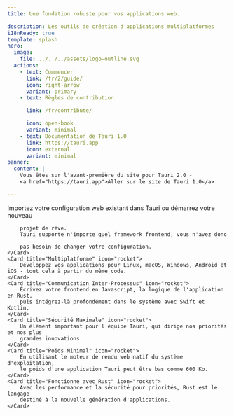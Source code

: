 ---
title: Une fondation robuste pour vos applications web.

description: Les outils de création d'applications multiplatformes
i18nReady: true
template: splash
hero:
  image:
    file: ../../../assets/logo-outline.svg
  actions:
    - text: Commencer
      link: /fr/2/guide/
      icon: right-arrow
      variant: primary
    - text: Règles de contribution

      link: /fr/contribute/

      icon: open-book
      variant: minimal
    - text: Documentation de Tauri 1.0
      link: https://tauri.app
      icon: external
      variant: minimal
banner:
  content: |
    Vous êtes sur l'avant-première du site pour Tauri 2.0 -
    <a href="https://tauri.app">Aller sur le site de Tauri 1.0</a>

---


<div class="hero-bg">
	<div class="bg-logo"></div>
	<div class="bg-grad"></div>
	<div class="bg-grad-red"></div>
</div>

<CardGrid stagger>
	<Card title="Frontend Indépendant" icon="rocket">
		Importez votre configuration web existant dans Tauri ou démarrez votre nouveau

		projet de rêve.
		Tauri supporte n'importe quel framework frontend, vous n'avez donc

		pas besoin de changer votre configuration.
	</Card>
	<Card title="Multiplatforme" icon="rocket">
		Développez vos applications pour Linux, macOS, Windows, Android et iOS - tout cela à partir du même code.
	</Card>
	<Card title="Communication Inter-Processus" icon="rocket">
		Écrivez votre frontend en Javascript, la logique de l'application en Rust,
		puis intégrez-là profondément dans le système avec Swift et Kotlin.
	</Card>
	<Card title="Sécurité Maximale" icon="rocket">
		Un élément important pour l'équipe Tauri, qui dirige nos priorités et nos plus
		grandes innovations.
	</Card>
	<Card title="Poids Minimal" icon="rocket">
		En utilisant le moteur de rendu web natif du système d'exploitation,
		le poids d'une application Tauri peut être bas comme 600 Ko.
	</Card>
	<Card title="Fonctionne avec Rust" icon="rocket">
		Avec les performance et la sécurité pour priorités, Rust est le langage
		destiné à la nouvelle génération d'applications.
	</Card>
</CardGrid>